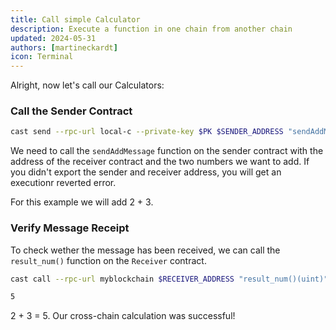 ```yaml
---
title: Call simple Calculator
description: Execute a function in one chain from another chain
updated: 2024-05-31
authors: [martineckardt]
icon: Terminal
---
```



Alright, now let's call our Calculators:

<Steps>
<Step>

### Call the Sender Contract

```bash 
cast send --rpc-url local-c --private-key $PK $SENDER_ADDRESS "sendAddMessage(address, uint256, uint256)" $RECEIVER_ADDRESS 2 3
```

We need to call the `sendAddMessage` function on the sender contract with the address of the receiver contract and the two numbers we want to add. If you didn't export the sender and receiver address, you will get an executionr reverted error.

For this example we will add 2 + 3.

</Step>
<Step>

### Verify Message Receipt

To check wether the message has been received, we can call the `result_num()` function on the `Receiver` contract. 

```bash
cast call --rpc-url myblockchain $RECEIVER_ADDRESS "result_num()(uint)"
```

```bash
5
```
2 + 3 = 5. Our cross-chain calculation was successful!
</Step>
</Steps>
